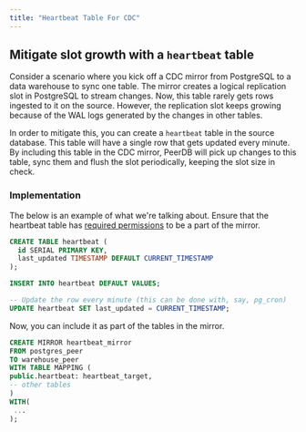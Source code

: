 ```yaml
---
title: "Heartbeat Table For CDC"
---
```


## Mitigate slot growth with a `heartbeat` table

Consider a scenario where you kick off a CDC mirror from PostgreSQL to a data warehouse to sync one table. The mirror creates a logical replication slot in PostgreSQL to stream changes.
Now, this table rarely gets rows ingested to it on the source. However, the replication slot keeps growing because of the WAL logs generated by the changes in other tables.


In order to mitigate this, you can create a `heartbeat` table in the source database. This table will have a single row that gets updated every minute.
By including this table in the CDC mirror, PeerDB will pick up changes to this table, sync them and flush the slot periodically, keeping the slot size in check.

### Implementation
The below is an example of what we're talking about. Ensure that the heartbeat table has [required permissions](/connect/postgres/rds_postgres#creating-peerdb-user-and-granting-permissions) to be a part of the mirror.


```sql
CREATE TABLE heartbeat (
  id SERIAL PRIMARY KEY,
  last_updated TIMESTAMP DEFAULT CURRENT_TIMESTAMP
);

INSERT INTO heartbeat DEFAULT VALUES;

-- Update the row every minute (this can be done with, say, pg_cron)
UPDATE heartbeat SET last_updated = CURRENT_TIMESTAMP;
```

Now, you can include it as part of the tables in the mirror.
```sql
CREATE MIRROR heartbeat_mirror
FROM postgres_peer
TO warehouse_peer
WITH TABLE MAPPING (
public.heartbeat: heartbeat_target,
-- other tables
)
WITH(
 ...
);
```
